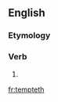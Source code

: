 ==English==

===Etymology===
{{suffix|en|tempt|eth}}

===Verb===
{{head|en|verb form}}

# {{en-archaic third-person singular of|tempt}}

[[fr:tempteth]]